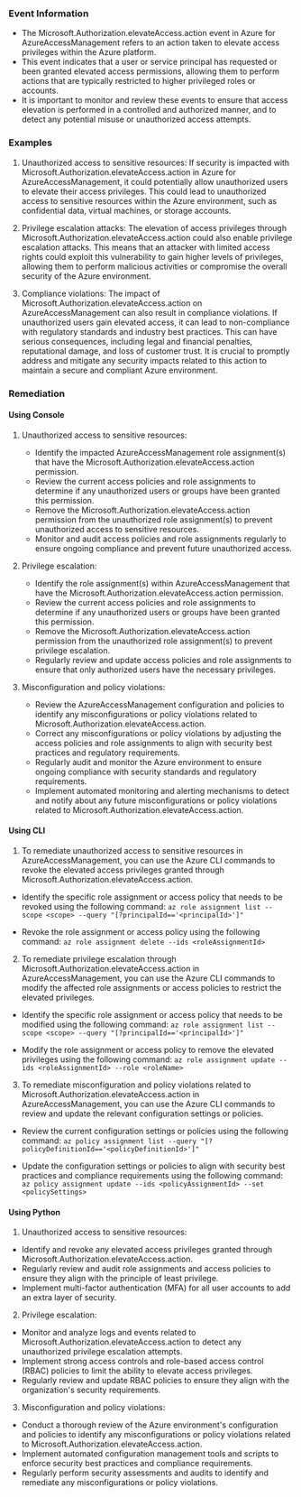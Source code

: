 
### Event Information

- The Microsoft.Authorization.elevateAccess.action event in Azure for AzureAccessManagement refers to an action taken to elevate access privileges within the Azure platform.
- This event indicates that a user or service principal has requested or been granted elevated access permissions, allowing them to perform actions that are typically restricted to higher privileged roles or accounts.
- It is important to monitor and review these events to ensure that access elevation is performed in a controlled and authorized manner, and to detect any potential misuse or unauthorized access attempts.


### Examples

1. Unauthorized access to sensitive resources: If security is impacted with Microsoft.Authorization.elevateAccess.action in Azure for AzureAccessManagement, it could potentially allow unauthorized users to elevate their access privileges. This could lead to unauthorized access to sensitive resources within the Azure environment, such as confidential data, virtual machines, or storage accounts.

2. Privilege escalation attacks: The elevation of access privileges through Microsoft.Authorization.elevateAccess.action could also enable privilege escalation attacks. This means that an attacker with limited access rights could exploit this vulnerability to gain higher levels of privileges, allowing them to perform malicious activities or compromise the overall security of the Azure environment.

3. Compliance violations: The impact of Microsoft.Authorization.elevateAccess.action on AzureAccessManagement can also result in compliance violations. If unauthorized users gain elevated access, it can lead to non-compliance with regulatory standards and industry best practices. This can have serious consequences, including legal and financial penalties, reputational damage, and loss of customer trust. It is crucial to promptly address and mitigate any security impacts related to this action to maintain a secure and compliant Azure environment.

### Remediation

#### Using Console

1. Unauthorized access to sensitive resources:
   - Identify the impacted AzureAccessManagement role assignment(s) that have the Microsoft.Authorization.elevateAccess.action permission.
   - Review the current access policies and role assignments to determine if any unauthorized users or groups have been granted this permission.
   - Remove the Microsoft.Authorization.elevateAccess.action permission from the unauthorized role assignment(s) to prevent unauthorized access to sensitive resources.
   - Monitor and audit access policies and role assignments regularly to ensure ongoing compliance and prevent future unauthorized access.

2. Privilege escalation:
   - Identify the role assignment(s) within AzureAccessManagement that have the Microsoft.Authorization.elevateAccess.action permission.
   - Review the current access policies and role assignments to determine if any unauthorized users or groups have been granted this permission.
   - Remove the Microsoft.Authorization.elevateAccess.action permission from the unauthorized role assignment(s) to prevent privilege escalation.
   - Regularly review and update access policies and role assignments to ensure that only authorized users have the necessary privileges.

3. Misconfiguration and policy violations:
   - Review the AzureAccessManagement configuration and policies to identify any misconfigurations or policy violations related to Microsoft.Authorization.elevateAccess.action.
   - Correct any misconfigurations or policy violations by adjusting the access policies and role assignments to align with security best practices and regulatory requirements.
   - Regularly audit and monitor the Azure environment to ensure ongoing compliance with security standards and regulatory requirements.
   - Implement automated monitoring and alerting mechanisms to detect and notify about any future misconfigurations or policy violations related to Microsoft.Authorization.elevateAccess.action.

#### Using CLI

1. To remediate unauthorized access to sensitive resources in AzureAccessManagement, you can use the Azure CLI commands to revoke the elevated access privileges granted through Microsoft.Authorization.elevateAccess.action. 

- Identify the specific role assignment or access policy that needs to be revoked using the following command:
  `az role assignment list --scope <scope> --query "[?principalId=='<principalId>']"`

- Revoke the role assignment or access policy using the following command:
  `az role assignment delete --ids <roleAssignmentId>`

2. To remediate privilege escalation through Microsoft.Authorization.elevateAccess.action in AzureAccessManagement, you can use the Azure CLI commands to modify the affected role assignments or access policies to restrict the elevated privileges.

- Identify the specific role assignment or access policy that needs to be modified using the following command:
  `az role assignment list --scope <scope> --query "[?principalId=='<principalId>']"`

- Modify the role assignment or access policy to remove the elevated privileges using the following command:
  `az role assignment update --ids <roleAssignmentId> --role <roleName>`

3. To remediate misconfiguration and policy violations related to Microsoft.Authorization.elevateAccess.action in AzureAccessManagement, you can use the Azure CLI commands to review and update the relevant configuration settings or policies.

- Review the current configuration settings or policies using the following command:
  `az policy assignment list --query "[?policyDefinitionId=='<policyDefinitionId>']"`

- Update the configuration settings or policies to align with security best practices and compliance requirements using the following command:
  `az policy assignment update --ids <policyAssignmentId> --set <policySettings>`

#### Using Python

1. Unauthorized access to sensitive resources:
- Identify and revoke any elevated access privileges granted through Microsoft.Authorization.elevateAccess.action.
- Regularly review and audit role assignments and access policies to ensure they align with the principle of least privilege.
- Implement multi-factor authentication (MFA) for all user accounts to add an extra layer of security.

2. Privilege escalation:
- Monitor and analyze logs and events related to Microsoft.Authorization.elevateAccess.action to detect any unauthorized privilege escalation attempts.
- Implement strong access controls and role-based access control (RBAC) policies to limit the ability to elevate access privileges.
- Regularly review and update RBAC policies to ensure they align with the organization's security requirements.

3. Misconfiguration and policy violations:
- Conduct a thorough review of the Azure environment's configuration and policies to identify any misconfigurations or policy violations related to Microsoft.Authorization.elevateAccess.action.
- Implement automated configuration management tools and scripts to enforce security best practices and compliance requirements.
- Regularly perform security assessments and audits to identify and remediate any misconfigurations or policy violations.

